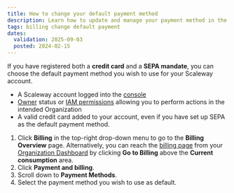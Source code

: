 ```yaml
---
title: How to change your default payment method
description: Learn how to update and manage your payment method in the Scaleway console.
tags: billing change default payment
dates:
  validation: 2025-09-03
  posted: 2024-02-15
---
```



If you have registered both a **credit card** and a **SEPA mandate**, you can choose the default payment method you wish to use for your Scaleway account.

<Requirements />

- A Scaleway account logged into the [console](https://console.scaleway.com)
- [Owner](/iam/concepts/#owner) status or [IAM permissions](/iam/concepts/#permission) allowing you to perform actions in the intended Organization
- A valid credit card added to your account, even if you have set up SEPA as the default payment method.

1. Click **Billing** in the top-right drop-down menu to go to the **Billing Overview** page.
    <Message type="tip">
      Alternatively, you can reach the [billing page](https://console.scaleway.com/billing/overview) from your [Organization Dashboard](https://console.scaleway.com/organization) by clicking **Go to Billing** above the **Current consumption** area.
    </Message>
2. Click **Payment and billing**.
3. Scroll down to **Payment Methods**.
4. Select the payment method you wish to use as default.